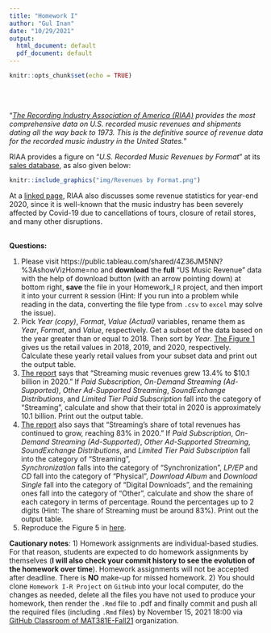```yaml
---
title: "Homework I"
author: "Gul Inan"
date: "10/29/2021"
output:
  html_document: default
  pdf_document: default
---
```



```r
knitr::opts_chunk$set(echo = TRUE)
```

<br>
<br>

"_[The Recording Industry Association of America (RIAA)](https://www.riaa.com/) provides the most comprehensive data on U.S. recorded music revenues and shipments dating all the way back to 1973. This is the definitive source of revenue data for the recorded music industry in the United States._" 

RIAA provides a figure on "_U.S. Recorded Music Revenues by Format_" at its [sales database](https://www.riaa.com/u-s-sales-database/), as also given below:


```r
knitr::include_graphics("img/Revenues by Format.png")
```

At a [linked page](https://www.riaa.com/wp-content/uploads/2021/02/2020-Year-End-Music-Industry-Revenue-Report.pdf), RIAA also discusses some revenue statistics for year-end 2020, since it is well-known that the music industry has been severely affected by Covid-19 due to cancellations of tours, closure of retail stores, and many other disruptions.


<br>
**Questions:**
<br>
<ol>
<li>
Please visit https://public.tableau.com/shared/4Z36JM5NN?%3AshowVizHome=no and **download** the **full** "US Music Revenue" data with the help of download button (with an arrow pointing down) at bottom right, **save** the file in your Homework_I `R` project, and then import it into your current `R` session (Hint: If you run into a problem while reading in the data, converting the file type from `.csv` to `excel` may solve the issue).
</li>
<li>
Pick _Year (copy)_, _Format_, _Value (Actual)_ variables, rename them as _Year_, _Format_, and _Value_, respectively. Get a subset of the data based on the year greater than or equal to 2018. Then sort by _Year_. [The Figure 1](https://www.riaa.com/wp-content/uploads/2021/02/2020-Year-End-Music-Industry-Revenue-Report.pdf) gives us the retail values in 2018, 2019, and 2020, respectively. Calculate these yearly retail values from your subset data and print out the output table.  
</li>
<li>
[The report](https://www.riaa.com/wp-content/uploads/2021/02/2020-Year-End-Music-Industry-Revenue-Report.pdf) says that "Streaming music revenues grew 13.4% to $10.1 billion in 2020." If _Paid Subscription_, _On-Demand Streaming (Ad-Supported)_, _Other Ad-Supported Streaming_, _SoundExchange Distributions_, and _Limited Tier Paid Subscription_ fall into the category of "Streaming", calculate and show that their total in 2020 is approximately 10.1 billion.  Print out the output table. 
</li>
<li>
[The report](https://www.riaa.com/wp-content/uploads/2021/02/2020-Year-End-Music-Industry-Revenue-Report.pdf) also says that "Streaming’s share of total revenues has
continued to grow, reaching 83% in 2020." If _Paid Subscription_, _On-Demand Streaming (Ad-Supported)_, _Other Ad-Supported Streaming_, _SoundExchange Distributions_, and _Limited Tier Paid Subscription_ fall into the category of "Streaming", 	
_Synchronization_ falls into the category of "Synchronization", _LP/EP_ and _CD_ fall into the category of "Physical", _Download Album_ and _Download Single_ fall into the category of "Digital Downloads", and the remaining ones fall into the category of "Other", calculate and show the share of each category in terms of percentage. Round the percentages up to 2 digits (Hint: The share of Streaming must be around 83%).	Print out the output table. 
</li>
<li>
Reproduce the Figure 5 in [here](https://www.riaa.com/wp-content/uploads/2021/02/2020-Year-End-Music-Industry-Revenue-Report.pdf).
</li>
</ol>


**Cautionary notes**: 
1) Homework assignments are individual-based studies. For that reason, students are expected to do homework assignments by themselves (**I will also check your commit history to see the evolution of the homework over time**). Homework assignments will not be accepted after deadline. There is **NO** make-up for missed homework.
2) You should clone `Homework I-R Project` on `GitHub` into your local computer, do the changes as needed, delete all the files you have not used to produce your homework, then render the `.Rmd` file to .pdf and finally commit and push all the required files (including `.Rmd` files) by
November 15, 2021 18:00 via [GitHub Classroom of MAT381E-Fall21](https://github.com/MAT381E-Fall21) organization.
